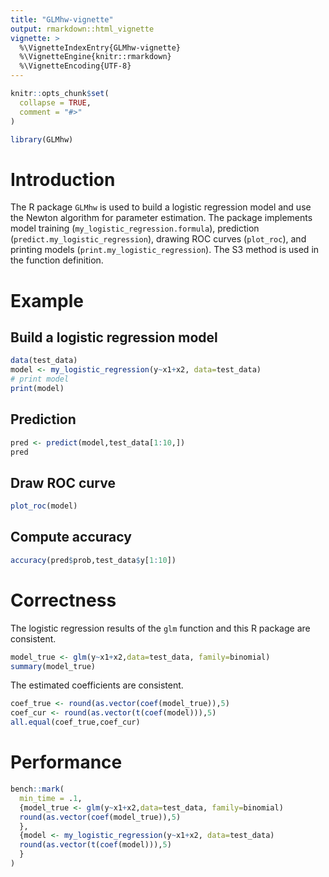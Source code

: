 ---
title: "GLMhw-vignette"
output: rmarkdown::html_vignette
vignette: >
  %\VignetteIndexEntry{GLMhw-vignette}
  %\VignetteEngine{knitr::rmarkdown}
  %\VignetteEncoding{UTF-8}
---

```{r, include = FALSE}
knitr::opts_chunk$set(
  collapse = TRUE,
  comment = "#>"
)
```

```{r setup}
library(GLMhw)
```

# Introduction

The R package `GLMhw` is used to build a logistic regression model and use the Newton algorithm for parameter estimation. The package implements model training (`my_logistic_regression.formula`), prediction (`predict.my_logistic_regression`), drawing ROC curves (`plot_roc`), and printing models (`print.my_logistic_regression`). The S3 method is used in the function definition.

# Example
## Build a logistic regression model
```{r}
data(test_data)
model <- my_logistic_regression(y~x1+x2, data=test_data)
# print model
print(model)
```

## Prediction
```{r}
pred <- predict(model,test_data[1:10,])
pred
```

## Draw ROC curve

```{r}
plot_roc(model)
```

## Compute accuracy
```{r}
accuracy(pred$prob,test_data$y[1:10])
```

# Correctness

The logistic regression results of the `glm` function and this R package are consistent.
```{r}
model_true <- glm(y~x1+x2,data=test_data, family=binomial)
summary(model_true)
```

The estimated coefficients are consistent.
```{r}
coef_true <- round(as.vector(coef(model_true)),5)
coef_cur <- round(as.vector(t(coef(model))),5)
all.equal(coef_true,coef_cur)
```


# Performance
```{r}
bench::mark(
  min_time = .1,
  {model_true <- glm(y~x1+x2,data=test_data, family=binomial)
  round(as.vector(coef(model_true)),5)
  },
  {model <- my_logistic_regression(y~x1+x2, data=test_data)
  round(as.vector(t(coef(model))),5)
  }
)
```